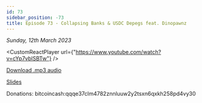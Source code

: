 ```yaml
---
id: 73
sidebar_position: -73
title: Episode 73 - Collapsing Banks & USDC Depegs feat. Dinopawnz
---
```



_Sunday, 12th March 2023_

<CustomReactPlayer
  url={"https://www.youtube.com/watch?v=cYp7vblSBTw"} />

[Download .mp3 audio](https://drive.google.com/file/d/1dzJwkbMSEsd5yP8-7s4maFGWvAXTVLXk/view?usp=share_link)

[Slides](https://docs.google.com/presentation/d/1uQVcwsWymAMzPj32UGEbp-h-sxMHy9-v/edit?usp=sharing&ouid=100290143879929950045&rtpof=true&sd=true)

Donations: bitcoincash:qqqe37clm4782znnluuw2y2tsxn6qxkh258pd4vy30
